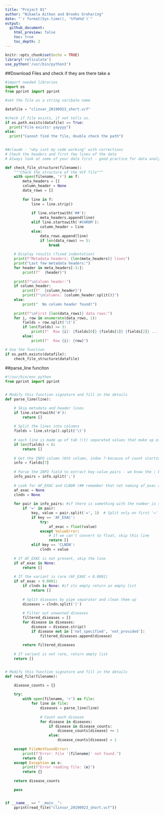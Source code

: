 ```yaml
---
title: "Project 01"
author: "Nikaela Aitken and Brooks Groharing"
date: "`r format(Sys.time(), '%Y%m%d')`"
output:
  github_document:
    html_preview: false
    toc: true
    toc_depth: 2
---
```

```r
knitr::opts_chunk$set(echo = TRUE)
library('reticulate')
use_python('/usr/bin/python3')
```

##Download Files and check if they are there take a 
```python
#import needed libraries
import os
from pprint import pprint

#set the file as a string varibale name

datafile = "clinvar_20190923_short.vcf"

#check if file exists, if not tells us. 
if os.path.exists(datafile) == True:
  print("File exists! yayyyy")
else:
  print("Cannot find the file, double check the path")
  

```


```python
##claude - "why isnt my code working" with corrections
# Check the headers and first few lines of the data
# Always look at some of your data first - good practice for data analysis!

def check_file_structure(filename):
    """Check the structure of the VCF file"""
    with open(filename, 'r') as f:
        meta_headers = []
        column_header = None
        data_rows = []
        
        for line in f:
            line = line.strip()  
            
            if line.startswith('##'):
                meta_headers.append(line)
            elif line.startswith('#CHROM'):  
                column_header = line
            else:
                data_rows.append(line)
                if len(data_rows) >= 5:
                    break
    
    # Display results (fixed indentation)
    print(f"Metadata headers: {len(meta_headers)} lines")
    print("Last few metadata headers:")
    for header in meta_headers[-3:]:
        print(f"  {header}")
    
    print(f"\nColumn header:")
    if column_header:
        print(f"  {column_header}")
        print(f"\nColumns: {column_header.split()}")
    else:
        print("  No column header found!")
    
    print(f"\nFirst {len(data_rows)} data rows:")
    for i, row in enumerate(data_rows, 1):
        fields = row.split('\t')
        if len(fields) >= 3:
            print(f"  Row {i}: {fields[0]} {fields[1]} {fields[2]} ... (showing first 3 fields)")
        else:
            print(f"  Row {i}: {row}")

# Use the function
if os.path.exists(datafile):
    check_file_structure(datafile)
```



##parse_line funciton 


```python
#!/usr/bin/env python
from pprint import pprint


# Modify this function signature and fill in the details
def parse_line(line):

    # Skip metadata and header lines
    if line.startswith('#'):
        return []
    
    # Split the lines into columns
    fields = line.strip().split('\t')
    
    # each line is made up of tab (\t) separated values that make up eight (8) columns
    if len(fields) < 8:
        return []
    
    # Get the INFO column (8th column, index 7-because of count starting with 0 )
    info = fields[7]
    
    # Parse the INFO field to extract key-value pairs - we know the ; because of instructions "Semi-colon (;) separated key-value pairs"
    info_pairs = info.split(';')
    
    # Look for AF_EXAC and CLNDN (## remember that not naming af_exac and clndn below in lower case because they are local not global variables and inside of a function)
    af_exac = None 
    clndn = None
    
    for pair in info_pairs: #if there is something with the number is seperates out the number and counts 
        if '=' in pair:
            key, value = pair.split('=', 1)  # Split only on first '=' in case value contains '='
            if key == 'AF_EXAC':
                try:
                    af_exac = float(value)
                except ValueError:
                    # If we can't convert to float, skip this line
                    return []
            elif key == 'CLNDN':
                clndn = value
    
    # If AF_EXAC is not present, skip the line
    if af_exac is None:
        return []
    
    # If the variant is rare (AF_EXAC < 0.0001)
    if af_exac < 0.0001:
        if clndn is None: #if its empty return an empty list
            return []
        
        # Split diseases by pipe separator and clean them up
        diseases = clndn.split('|')
        
        # Filter out unwanted diseases
        filtered_diseases = []
        for disease in diseases:
            disease = disease.strip()
            if disease not in ['not_specified', 'not_provided']:
                filtered_diseases.append(disease)
        
        return filtered_diseases
    
    # If variant is not rare, return empty list
    return []


# Modify this function signature and fill in the details
def read_file(filename):

    disease_counts = {} 
    
    try:
        with open(filename, 'r') as file:
            for line in file:
                diseases = parse_line(line)
                
                # Count each disease
                for disease in diseases:
                    if disease in disease_counts:
                        disease_counts[disease] += 1
                    else:
                        disease_counts[disease] = 1
    
    except FileNotFoundError:
        print(f"Error: File '{filename}' not found.")
        return {}
    except Exception as e:
        print(f"Error reading file: {e}")
        return {}
    
    return disease_counts

    pass


if __name__ == "__main__":
    pprint(read_file("clinvar_20190923_short.vcf"))
```


